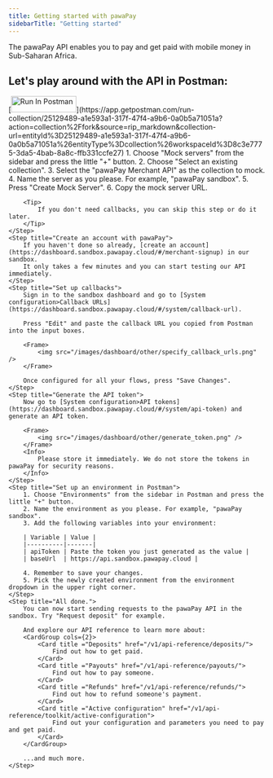 ```yaml
---
title: Getting started with pawaPay
sidebarTitle: "Getting started"
---
```


The pawaPay API enables you to pay and get paid with mobile money in Sub-Saharan Africa.

## Let's play around with the API in Postman:
<Steps>
    <Step title="Fork our API to your workspace in Postman">
        [<img src="https://run.pstmn.io/button.svg" alt="Run In Postman" width="128" height="32"/>](https://app.getpostman.com/run-collection/25129489-a1e593a1-317f-47f4-a9b6-0a0b5a71051a?action=collection%2Ffork&source=rip_markdown&collection-url=entityId%3D25129489-a1e593a1-317f-47f4-a9b6-0a0b5a71051a%26entityType%3Dcollection%26workspaceId%3D8c3e7775-3da5-4bab-8a8c-ffb331ccfe27)
    </Step>
    <Step title="Set up a mock server in Postman">
        1. Choose "Mock servers" from the sidebar and press the little "+" button.
        2. Choose "Select an existing collection".
        3. Select the "pawaPay Merchant API" as the collection to mock.
        4. Name the server as you please. For example, "pawaPay sandbox".
        5. Press "Create Mock Server".
        6. Copy the mock server URL.

        <Tip>
            If you don't need callbacks, you can skip this step or do it later.
        </Tip>
    </Step>
    <Step title="Create an account with pawaPay">
        If you haven't done so already, [create an account](https://dashboard.sandbox.pawapay.cloud/#/merchant-signup) in our sandbox. 
        It only takes a few minutes and you can start testing our API immediately.
    </Step>
    <Step title="Set up callbacks">
        Sign in to the sandbox dashboard and go to [System configuration>Callback URLs](https://dashboard.sandbox.pawapay.cloud/#/system/callback-url).
        
        Press "Edit" and paste the callback URL you copied from Postman into the input boxes.

        <Frame>
            <img src="/images/dashboard/other/specify_callback_urls.png" />
        </Frame>

        Once configured for all your flows, press "Save Changes".
    </Step>
    <Step title="Generate the API token">
        Now go to [System configuration>API tokens](https://dashboard.sandbox.pawapay.cloud/#/system/api-token) and generate an API token.

        <Frame>
            <img src="/images/dashboard/other/generate_token.png" />
        </Frame>
        <Info>
            Please store it immediately. We do not store the tokens in pawaPay for security reasons.
        </Info>
    </Step>
    <Step title="Set up an environment in Postman">
        1. Choose "Environments" from the sidebar in Postman and press the little "+" button.
        2. Name the environment as you please. For example, "pawaPay sandbox".
        3. Add the following variables into your environment:

        | Variable | Value |
        |----------|-------|
        | apiToken | Paste the token you just generated as the value |
        | baseUrl  | https://api.sandbox.pawapay.cloud |

        4. Remember to save your changes.
        5. Pick the newly created environment from the environment dropdown in the upper right corner.
    </Step>
    <Step title="All done.">
        You can now start sending requests to the pawaPay API in the sandbox. Try "Request deposit" for example.

        And explore our API reference to learn more about:
        <CardGroup cols={2}>
            <Card title ="Deposits" href="/v1/api-reference/deposits/">
                Find out how to get paid.
            </Card>
            <Card title ="Payouts" href="/v1/api-reference/payouts/">
                Find out how to pay someone.
            </Card>
            <Card title ="Refunds" href="/v1/api-reference/refunds/">
                Find out how to refund someone's payment.
            </Card>
            <Card title ="Active configuration" href="/v1/api-reference/toolkit/active-configuration">
                Find out your configuration and parameters you need to pay and get paid.
            </Card>
        </CardGroup>

        ...and much more.
    </Step>
</Steps>